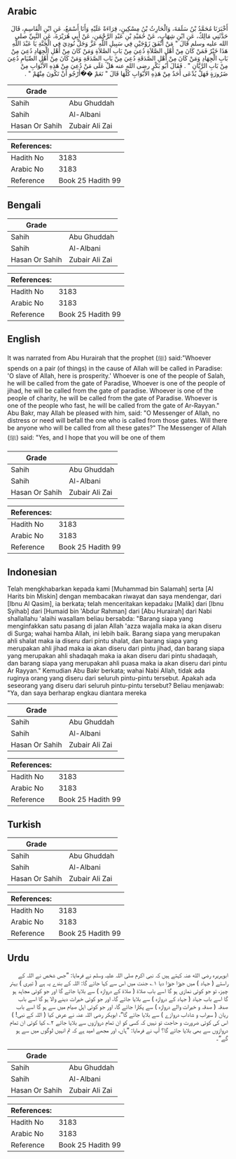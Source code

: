 ## Arabic


<div dir="rtl" lang="ar" style={{fontSize:'larger',backgroundColor:'#f8f9fa',padding:20}}>
أَخْبَرَنَا مُحَمَّدُ بْنُ سَلَمَةَ، وَالْحَارِثُ بْنُ مِسْكِينٍ، قِرَاءَةً عَلَيْهِ وَأَنَا أَسْمَعُ، عَنِ ابْنِ الْقَاسِمِ، قَالَ حَدَّثَنِي مَالِكٌ، عَنِ ابْنِ شِهَابٍ، عَنْ حُمَيْدِ بْنِ عَبْدِ الرَّحْمَنِ، عَنْ أَبِي هُرَيْرَةَ، عَنِ النَّبِيِّ صلى الله عليه وسلم قَالَ ‏"‏ مَنْ أَنْفَقَ زَوْجَيْنِ فِي سَبِيلِ اللَّهِ عَزَّ وَجَلَّ نُودِيَ فِي الْجَنَّةِ يَا عَبْدَ اللَّهِ هَذَا خَيْرٌ فَمَنْ كَانَ مِنْ أَهْلِ الصَّلاَةِ دُعِيَ مِنْ بَابِ الصَّلاَةِ وَمَنْ كَانَ مِنْ أَهْلِ الْجِهَادِ دُعِيَ مِنْ بَابِ الْجِهَادِ وَمَنْ كَانَ مِنْ أَهْلِ الصَّدَقَةِ دُعِيَ مِنْ بَابِ الصَّدَقَةِ وَمَنْ كَانَ مِنْ أَهْلِ الصِّيَامِ دُعِيَ مِنْ بَابِ الرَّيَّانِ ‏"‏ ‏.‏ فَقَالَ أَبُو بَكْرٍ رضى الله عنه هَلْ عَلَى مَنْ دُعِيَ مِنْ هَذِهِ الأَبْوَابِ مِنْ ضَرُورَةٍ فَهَلْ يُدْعَى أَحَدٌ مِنْ هَذِهِ الأَبْوَابِ كُلِّهَا قَالَ ‏"‏ نَعَمْ ��َأَرْجُو أَنْ تَكُونَ مِنْهُمْ ‏"‏ ‏.‏
</div>
<div style={{backgroundColor:'#f8f9fa',padding:20, marginBottom: 10}}><table> <thead> <tr> <th>Grade</th> <th></th> </tr> </thead> <tbody> <tr><td>Sahih</td><td>Abu Ghuddah</td></tr><tr><td>Sahih</td><td>Al-Albani</td></tr><tr><td>Hasan Or Sahih</td><td>Zubair Ali Zai</td></tr></tbody></table><table> <thead> <tr> <th>References:</th> <th></th> </tr> </thead> <tbody><tr><td>Hadith No</td><td>3183</td></tr><tr><td>Arabic No</td><td>3183</td></tr><tr><td>Reference</td><td>Book 25 Hadith 99</td></tr></tbody></table></div>

## Bengali


<div dir="ltr" lang="bn" style={{fontSize:'larger',backgroundColor:'#f8f9fa',padding:20}}>

</div>
<div style={{backgroundColor:'#f8f9fa',padding:20, marginBottom: 10}}><table> <thead> <tr> <th>Grade</th> <th></th> </tr> </thead> <tbody> <tr><td>Sahih</td><td>Abu Ghuddah</td></tr><tr><td>Sahih</td><td>Al-Albani</td></tr><tr><td>Hasan Or Sahih</td><td>Zubair Ali Zai</td></tr></tbody></table><table> <thead> <tr> <th>References:</th> <th></th> </tr> </thead> <tbody><tr><td>Hadith No</td><td>3183</td></tr><tr><td>Arabic No</td><td>3183</td></tr><tr><td>Reference</td><td>Book 25 Hadith 99</td></tr></tbody></table></div>

## English


<div dir="ltr" lang="en" style={{fontSize:'larger',backgroundColor:'#f8f9fa',padding:20}}>
It was narrated from Abu Hurairah that the prophet (ﷺ) said:"Whoever spends on a pair (of things) in the cause of Allah will be called in Paradise: 'O slave of Allah, here is prosperity.' Whoever is one of the people of Salah, he will be called from the gate of Paradise, Whoever is one of the people of jihad, he will be called from the gate of paradise. Whoever is one of the people of charity, he will be called from the gate of Paradise. Whoever is one of the people who fast, he will be called from the gate of Ar-Rayyan." Abu Bakr, may Allah be pleased with him, said: "O Messenger of Allah, no distress or need will befall the one who is called from those gates. Will there be anyone who will be called from all these gates?" The Messenger of Allah (ﷺ) said: "Yes, and I hope that you will be one of them
</div>
<div style={{backgroundColor:'#f8f9fa',padding:20, marginBottom: 10}}><table> <thead> <tr> <th>Grade</th> <th></th> </tr> </thead> <tbody> <tr><td>Sahih</td><td>Abu Ghuddah</td></tr><tr><td>Sahih</td><td>Al-Albani</td></tr><tr><td>Hasan Or Sahih</td><td>Zubair Ali Zai</td></tr></tbody></table><table> <thead> <tr> <th>References:</th> <th></th> </tr> </thead> <tbody><tr><td>Hadith No</td><td>3183</td></tr><tr><td>Arabic No</td><td>3183</td></tr><tr><td>Reference</td><td>Book 25 Hadith 99</td></tr></tbody></table></div>

## Indonesian


<div dir="ltr" lang="id" style={{fontSize:'larger',backgroundColor:'#f8f9fa',padding:20}}>
Telah mengkhabarkan kepada kami [Muhammad bin Salamah] serta [Al Harits bin Miskin] dengan membacakan riwayat dan saya mendengar, dari [Ibnu Al Qasim], ia berkata; telah menceritakan kepadaku [Malik] dari [Ibnu Syihab] dari [Humaid bin 'Abdur Rahman] dari [Abu Hurairah] dari Nabi shallallahu 'alaihi wasallam beliau bersabda: "Barang siapa yang menginfakkan satu pasang di jalan Allah 'azza wajalla maka ia akan diseru di Surga; wahai hamba Allah, ini lebih baik. Barang siapa yang merupakan ahli shalat maka ia diseru dari pintu shalat, dan barang siapa yang merupakan ahli jihad maka ia akan diseru dari pintu jihad, dan barang siapa yang merupakan ahli shadaqah maka ia akan diseru dari pintu shadaqah, dan barang siapa yang merupakan ahli puasa maka ia akan diseru dari pintu Ar Rayyan." Kemudian Abu Bakr berkata; wahai Nabi Allah, tidak ada ruginya orang yang diseru dari seluruh pintu-pintu tersebut. Apakah ada seseorang yang diseru dari seluruh pintu-pintu tersebut? Beliau menjawab: "Ya, dan saya berharap engkau diantara mereka
</div>
<div style={{backgroundColor:'#f8f9fa',padding:20, marginBottom: 10}}><table> <thead> <tr> <th>Grade</th> <th></th> </tr> </thead> <tbody> <tr><td>Sahih</td><td>Abu Ghuddah</td></tr><tr><td>Sahih</td><td>Al-Albani</td></tr><tr><td>Hasan Or Sahih</td><td>Zubair Ali Zai</td></tr></tbody></table><table> <thead> <tr> <th>References:</th> <th></th> </tr> </thead> <tbody><tr><td>Hadith No</td><td>3183</td></tr><tr><td>Arabic No</td><td>3183</td></tr><tr><td>Reference</td><td>Book 25 Hadith 99</td></tr></tbody></table></div>

## Turkish


<div dir="ltr" lang="tr" style={{fontSize:'larger',backgroundColor:'#f8f9fa',padding:20}}>

</div>
<div style={{backgroundColor:'#f8f9fa',padding:20, marginBottom: 10}}><table> <thead> <tr> <th>Grade</th> <th></th> </tr> </thead> <tbody> <tr><td>Sahih</td><td>Abu Ghuddah</td></tr><tr><td>Sahih</td><td>Al-Albani</td></tr><tr><td>Hasan Or Sahih</td><td>Zubair Ali Zai</td></tr></tbody></table><table> <thead> <tr> <th>References:</th> <th></th> </tr> </thead> <tbody><tr><td>Hadith No</td><td>3183</td></tr><tr><td>Arabic No</td><td>3183</td></tr><tr><td>Reference</td><td>Book 25 Hadith 99</td></tr></tbody></table></div>

## Urdu


<div dir="rtl" lang="ur" style={{fontSize:'larger',backgroundColor:'#f8f9fa',padding:20}}>
ابوہریرہ رضی الله عنہ کہتے ہیں کہ نبی اکرم صلی اللہ علیہ وسلم نے فرمایا: ”جس شخص نے اللہ کے راستے ( جہاد ) میں جوڑا جوڑا دیا ۱؎ جنت میں اس سے کہا جائے گا: اللہ کے بندے یہ ہے ( تیری ) بہتر چیز، تو جو کوئی نمازی ہو گا اسے باب صلاۃ ( صلاۃ کے دروازہ ) سے بلایا جائے گا اور جو کوئی مجاہد ہو گا اسے باب جہاد ( جہاد کے دروازہ ) سے بلایا جائے گا، اور جو کوئی خیرات دینے والا ہو گا اسے باب صدقہ ( صدقہ و خیرات والے دروازہ ) سے پکارا جائے گا، اور جو کوئی اہل صیام میں سے ہو گا اسے باب ریان ( سیراب و شاداب دروازے ) سے بلایا جائے گا“، ابوبکر رضی اللہ عنہ نے عرض کیا ( اللہ کے نبی! ) اس کی کوئی ضرورت و حاجت تو نہیں کہ کسی کو ان تمام دروازوں سے بلایا جائے ۲؎ کیا کوئی ان تمام دروازوں سے بھی بلایا جائے گا؟ آپ نے فرمایا: ”ہاں، اور مجھے امید ہے کہ تم انہیں لوگوں میں سے ہو گے“۔
</div>
<div style={{backgroundColor:'#f8f9fa',padding:20, marginBottom: 10}}><table> <thead> <tr> <th>Grade</th> <th></th> </tr> </thead> <tbody> <tr><td>Sahih</td><td>Abu Ghuddah</td></tr><tr><td>Sahih</td><td>Al-Albani</td></tr><tr><td>Hasan Or Sahih</td><td>Zubair Ali Zai</td></tr></tbody></table><table> <thead> <tr> <th>References:</th> <th></th> </tr> </thead> <tbody><tr><td>Hadith No</td><td>3183</td></tr><tr><td>Arabic No</td><td>3183</td></tr><tr><td>Reference</td><td>Book 25 Hadith 99</td></tr></tbody></table></div>